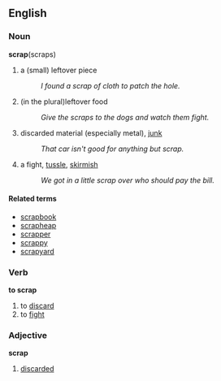 ==English==
===Noun===
'''scrap'''(scraps)
#a (small) leftover piece
#: ''I found a scrap of cloth to patch the hole.''
#(in the plural)leftover food
#: ''Give the scraps to the dogs and watch them fight.''
#discarded material (especially metal), [[junk]]
#: ''That car isn't good for anything but scrap.''
#a fight, [[tussle]], [[skirmish]]
#: ''We got in a little scrap over who should pay the bill.''

====Related terms====
*[[scrapbook]]
*[[scrapheap]]
*[[scrapper]]
*[[scrappy]]
*[[scrapyard]]

===Verb===
'''to scrap'''

#to [[discard]]
#to [[fight]]

===Adjective===
'''scrap'''

#[[discarded]]